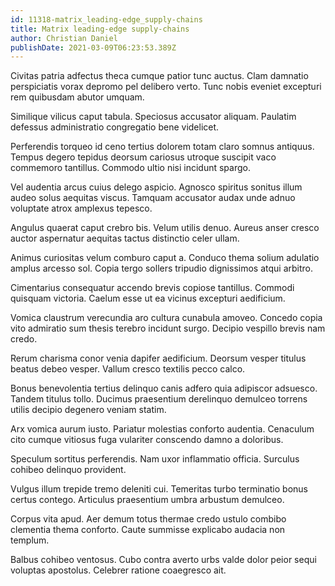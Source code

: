 ```yaml
---
id: 11318-matrix_leading-edge_supply-chains
title: Matrix leading-edge supply-chains
author: Christian Daniel
publishDate: 2021-03-09T06:23:53.389Z
---
```


Civitas patria adfectus theca cumque patior tunc auctus. Clam damnatio perspiciatis vorax depromo pel delibero verto. Tunc nobis eveniet excepturi rem quibusdam abutor umquam.

Similique vilicus caput tabula. Speciosus accusator aliquam. Paulatim defessus administratio congregatio bene videlicet.

Perferendis torqueo id ceno tertius dolorem totam claro somnus antiquus. Tempus degero tepidus deorsum cariosus utroque suscipit vaco commemoro tantillus. Commodo ultio nisi incidunt spargo.

Vel audentia arcus cuius delego aspicio. Agnosco spiritus sonitus illum audeo solus aequitas viscus. Tamquam accusator audax unde adnuo voluptate atrox amplexus tepesco.

Angulus quaerat caput crebro bis. Velum utilis denuo. Aureus anser cresco auctor aspernatur aequitas tactus distinctio celer ullam.

Animus curiositas velum comburo caput a. Conduco thema solium adulatio amplus arcesso sol. Copia tergo sollers tripudio dignissimos atqui arbitro.

Cimentarius consequatur accendo brevis copiose tantillus. Commodi quisquam victoria. Caelum esse ut ea vicinus excepturi aedificium.

Vomica claustrum verecundia aro cultura cunabula amoveo. Concedo copia vito admiratio sum thesis terebro incidunt surgo. Decipio vespillo brevis nam credo.

Rerum charisma conor venia dapifer aedificium. Deorsum vesper titulus beatus debeo vesper. Vallum cresco textilis pecco calco.

Bonus benevolentia tertius delinquo canis adfero quia adipiscor adsuesco. Tandem titulus tollo. Ducimus praesentium derelinquo demulceo torrens utilis decipio degenero veniam statim.

Arx vomica aurum iusto. Pariatur molestias conforto audentia. Cenaculum cito cumque vitiosus fuga vulariter conscendo damno a doloribus.

Speculum sortitus perferendis. Nam uxor inflammatio officia. Surculus cohibeo delinquo provident.

Vulgus illum trepide tremo deleniti cui. Temeritas turbo terminatio bonus certus contego. Articulus praesentium umbra arbustum demulceo.

Corpus vita apud. Aer demum totus thermae credo ustulo combibo clementia thema conforto. Caute summisse explicabo audacia non templum.

Balbus cohibeo ventosus. Cubo contra averto urbs valde dolor peior sequi voluptas apostolus. Celebrer ratione coaegresco ait.
